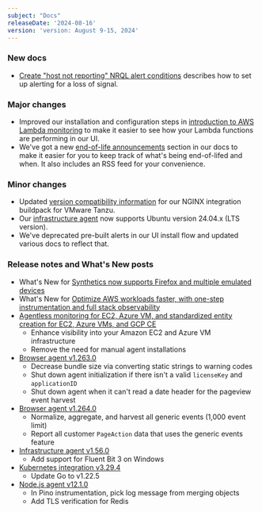 ```yaml
---
subject: "Docs"
releaseDate: '2024-08-16'
version: 'version: August 9-15, 2024'
---
```


### New docs

* [Create "host not reporting" NRQL alert conditions](/docs/alerts/create-alert/create-alert-condition/create-nrql-host-not-reporting-conditions) describes how to set up alerting for a loss of signal.


### Major changes

* Improved our installation and configuration steps in [introduction to AWS Lambda monitoring](/docs/serverless-function-monitoring/aws-lambda-monitoring/instrument-lambda-function/introduction-lambda/#setup) to make it easier to see how your Lambda functions are performing in our UI.
* We've got a new [end-of-life announcements](/eol/) section in our docs to make it easier for you to keep track of what's being end-of-lifed and when. It also includes an RSS feed for your convenience.

### Minor changes

* Updated [version compatibility information](/docs/infrastructure/host-integrations/host-integrations-list/cloudfoundry-integrations/vmware-tanzu-nginx-buildpack-integration/#requirements-compatibility) for our NGINX integration buildpack for VMware Tanzu.
* Our [infrastructure agent](/docs/logs/forward-logs/forward-your-logs-using-infrastructure-agent/#system) now supports Ubuntu version 24.04.x (LTS version).
* We've deprecated pre-built alerts in our UI install flow and updated various docs to reflect that.

### Release notes and What's New posts

* What's New for [Synthetics now supports Firefox and multiple emulated devices](/whats-new/2024/08/whats-new-08-12-synthetics-browsers)
* What's New for [Optimize AWS workloads faster, with one-step instrumentation and full stack observability](/whats-new/2024/08/whats-new-8-15-one-step-AWS)
* [Agentless monitoring for EC2, Azure VM, and standardized entity creation for EC2, Azure VMs, and GCP CE](/docs/release-notes/infrastructure-release-notes/cloud-integration-release-notes/agentless-monitoring-and-standardized-entity-creation)
    * Enhance visibility into your Amazon EC2 and Azure VM infrastructure
    * Remove the need for manual agent installations
* [Browser agent v1.263.0](/docs/release-notes/new-relic-browser-release-notes/browser-agent-release-notes/browser-agent-v1.263.0)
    * Decrease bundle size via converting static strings to warning codes
    * Shut down agent initialization if there isn't a valid `licenseKey` and `applicationID`
    * Shut down agent when it can't read a date header for the pageview event harvest
* [Browser agent v1.264.0](/docs/release-notes/new-relic-browser-release-notes/browser-agent-release-notes/browser-agent-v1.264.0)
    * Normalize, aggregate, and harvest all generic events (1,000 event limit)
    * Report all customer `PageAction` data that uses the generic events feature
* [Infrastructure agent v1.56.0](/docs/release-notes/infrastructure-release-notes/infrastructure-agent-release-notes/new-relic-infrastructure-agent-1600)
    * Add support for Fluent Bit 3 on Windows
* [Kubernetes integration v3.29.4](/docs/release-notes/infrastructure-release-notes/kubernetes-integration-release-notes/kubernetes-integration-3-29-4)
    * Update Go to v1.22.5
* [Node.js agent v12.1.0](/docs/release-notes/agent-release-notes/nodejs-release-notes/node-agent-12-1-0)
    * In Pino instrumentation, pick log message from merging objects
    * Add TLS verification for Redis